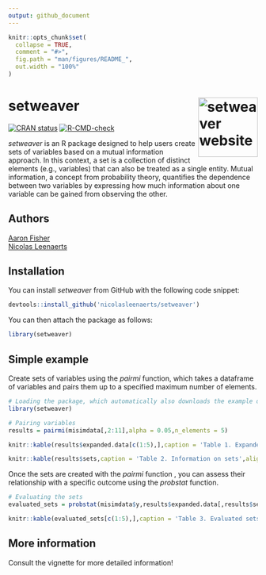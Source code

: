 ```yaml
---
output: github_document
---
```


```r
knitr::opts_chunk$set(
  collapse = TRUE,
  comment = "#>",
  fig.path = "man/figures/README_",
  out.width = "100%"
)
```

# setweaver <a href="https://github.com/nicolasleenaerts/setweaveroptions(buildtools.check = function(action) TRUE )"><img src="man/figures/logo.png" align="right" height="120" alt="setweaver website" /></a>

<!-- badges: start -->
[![CRAN status](https://www.r-pkg.org/badges/version/setweaver)](https://CRAN.R-project.org/package=setweaver)
[![R-CMD-check](https://github.com/nicolasleenaerts/setweaver/actions/workflows/R-CMD-check.yaml/badge.svg)](https://github.com/nicolasleenaerts/setweaver/actions/workflows/R-CMD-check.yaml)
<!-- badges: end -->

*setweaver* is an R package designed to help users create sets of variables based on a mutual information approach. In this context, a set is a collection of distinct elements (e.g., variables) that can also be treated as a single entity. Mutual information, a concept from probability theory, quantifies the dependence between two variables by expressing how much information about one variable can be gained from observing the other.

## Authors
[Aaron Fisher](https://psychology.berkeley.edu/people/aaron-fisher)\
[Nicolas Leenaerts](https://nicolasleenaerts.github.io/)

## Installation

You can install *setweaver* from GitHub with the following code snippet:

``` r
devtools::install_github('nicolasleenaerts/setweaver')
```

You can then attach the package as follows:

```r
library(setweaver)
```

## Simple example 

Create sets of variables using the *pairmi* function, which takes a dataframe of variables and pairs them up to a specified maximum number of elements. 

```r
# Loading the package, which automatically also downloads the example data (misimdata)
library(setweaver) 

# Pairing variables
results = pairmi(misimdata[,2:11],alpha = 0.05,n_elements = 5)
```

```r
knitr::kable(results$expanded.data[c(1:5),],caption = 'Table 1. Expanded Data',align = c('c'))
```

```r
knitr::kable(results$sets,caption = 'Table 2. Information on sets',align = c('c'))
```


Once the sets are created with the *pairmi* function , you can assess their relationship with a specific outcome using the *probstat* function. 

```r
# Evaluating the sets
evaluated_sets = probstat(misimdata$y,results$expanded.data[,results$sets$set],nfolds = 5)
```

```r
knitr::kable(evaluated_sets[c(1:5),],caption = 'Table 3. Evaluated sets',align = c('c'))
```

## More information

Consult the vignette for more detailed information!
